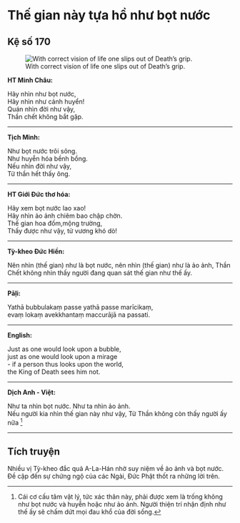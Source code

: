 # Thế gian này tựa hồ như bọt nước {- #the-gian-nay-tua-ho-nhu-bot-nuoc}

## Kệ số 170 {- #ke-so-170}

![With correct vision of life one slips out of Death’s grip.](images/kinh-phap-cu-ke-so-170-dhammapada-verse-170.jpg){fig-align="center" .lightbox}

**HT Minh Châu:**

Hãy nhìn như bọt nước,  
Hãy nhìn như cảnh huyển!  
Quán nhìn đời như vậy,  
Thần chết không bắt gặp.  

<hr class="divider">

**Tịch Minh:**

Như bọt nước trôi sông.  
Như huyễn hóa bềnh bồng.  
Nếu nhìn đời như vậy,  
Tử thần hết thấy ông.  

<hr class="divider">

**HT Giới Đức thơ hóa:**

Hãy xem bọt nước lao xao!  
Hãy nhìn ảo ảnh chiêm bao chập chờn.  
Thế gian hoa đốm,mộng trường,  
Thấy được như vậy, tử vương khó dò!  

<hr class="divider">

**Tỳ-kheo Đức Hiền:**

Nên nhìn (thế gian) như là bọt nước, nên nhìn (thế gian) như là ảo ảnh, Thần Chết không nhìn thấy người đang quan sát thế gian như thế ấy.  

<hr class="divider">

**Pāḷi:**

Yathā bubbulakaṃ passe yathā passe marīcikaṃ,  
evaṃ lokaṃ avekkhantaṃ maccurājā na passati.  

<hr class="divider">

**English:**

Just as one would look upon a bubble,  
just as one would look upon a mirage  
- if a person thus looks upon the world,  
the King of Death sees him not.  

<hr class="divider">

**Dịch Anh - Việt:**

Như ta nhìn bọt nước. Như ta nhìn ảo ảnh.  
Nếu người kia nhìn thế gian này như vậy, Tử Thần không còn thấy người ấy nữa [^1]  

<hr class="divider">

## Tích truyện {- #tich-truyen}

Nhiều vị Tỳ-kheo đắc quả A-La-Hán nhờ suy niệm về ảo ảnh và bọt nước. Ðề cập đến sự chứng ngộ của các Ngài, Ðức Phật thốt ra những lời trên.

[^1]: Cái cơ cấu tâm vật lý, tức xác thân này, phải được xem là trống không như bọt nước và huyễn hoặc như ảo ảnh. Người thiện trí nhận định như thế ấy sẽ chấm dứt mọi đau khổ của đời sống.